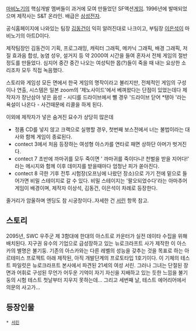 [[마비노기]]의 핵심개발 멤버들이 과거에 모여 만들었던 SF액션[[게임]]. 1996년에 발매되었으며 제작사는 S&T 온라인. 배급은 [[삼성전자]].

공식홈페이지에 나와있는 팀장 [[김동건]]이 익히 알려진대로 나크이고, 부팀장 [[이은석]]이 마비노기의 아트D이다.

제작팀장인 김동건이 기획, 프로그래밍, 캐릭터 그래픽, 메카닉 그래픽, 배경 그래픽, 저질 효과음 합성, 농염 성우, 설거지 등 약 2000여 시간을 들여 혼자서 전체 게임의 절반 정도를 만들었다. 심지어 중간 중간 나오는 여성틱한 몹(?)들이 죽을 때 내는 요상한 소리조차 모두 직접 녹음했다. 

스토리와 게임성 모든 면에서 한국 게임의 명작이라고 불리지만, 전체적인 게임의 구성이나 연출, 시스템은 일본 zoom의 '제노사이드'에서 베껴왔다는 단점이 있었는데다 제작자가 장난삼아 넣은 음성 - 시디를 드라이브에서 뺄 경우 '드라이브 닫어 *탱아 '라는 욕설이 나온다 - 사건때문에 리콜을 하게 된다. 

이외에 제작자가 넣은 숨겨진 묘수가 상당히 많은데

* 정품 CD를 넣지 않고 크랙으로 실행할 경우, 첫번째 보스전에서 너는 불법이라는 대사와 함께 게임이 종료된다.
* contect 3에서 처음 등장하는 여성형 아스카를 연타로 패면 상하단 아머가 벗겨진다.
* contect 7 초반에 까마귀를 모두 죽이면 ' 까마귀를 죽이다니! 천벌을 받을 지어다!' 라는 메시지와 함께 이후 데미지를 받을때마다 엄청난 피가 쏟아진다.
* contect 8 극한 기후 전투 시험장(오프닝에 나왔던 장소)으로 가기 전에 밑으로 들어가면 비밀 스테이지로 갈 수 있다. 비밀 스테이지는 '팔오되었수다'라는 아마추어 게임이 배경이며, 제작자 이상석, 김동건, 이은석이 차례로 등장한다.

줄거리가 암울하며 엔딩도 참 시궁창이다..자세한 건 [[서린]] 항목 참고.

== 스토리 ==
2095년, SWC 우주군 제 3함대에 한대의 아스트로 카운터가 실전 데이타 수집을 위해 배치된다. 지구권 유수의 기업으로 급성장하고 있는 뉴로크라프트 사가 제작한 이 아스카의 별명은 불기둥. 기존의 아스카와는 다른 레벨의 성능을 갖추는 것을 목표로 하는 아르테미스 프로젝트 아래 제작된, 아직 개발단계의 프로토타입 1호기이다. 이 기체의 테스트 파일럿은 뉴로크라프트 본사에서 파견된 21세의 여성 서린. 그러나 그녀는 단절된 장면과 어휘로 구성된 무언가 어두운 기억이 자기 자신을 지배하고 있는 듯한 느낌을 불기둥의 시험 테스트 첫날부터 지우지 못하는데… 
그리고 세번째 날, 테스트 에어리어에서 의문의 사고가…

== 등장인물 ==
 * [[서린]]
